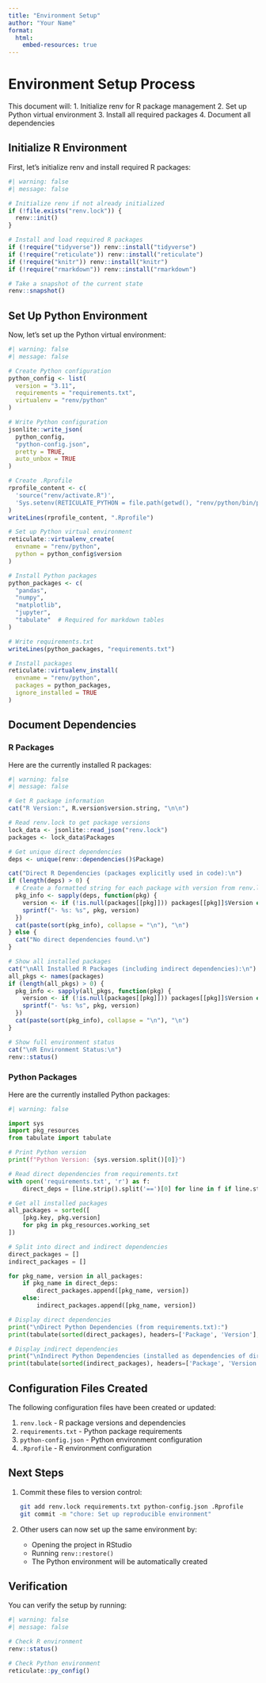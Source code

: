 ```yaml
---
title: "Environment Setup"
author: "Your Name"
format: 
  html:
    embed-resources: true
---
```


# Environment Setup Process

This document will:
1. Initialize renv for R package management
2. Set up Python virtual environment
3. Install all required packages
4. Document all dependencies

## Initialize R Environment

First, let's initialize renv and install required R packages:

```r
#| warning: false
#| message: false

# Initialize renv if not already initialized
if (!file.exists("renv.lock")) {
  renv::init()
}

# Install and load required R packages
if (!require("tidyverse")) renv::install("tidyverse")
if (!require("reticulate")) renv::install("reticulate")
if (!require("knitr")) renv::install("knitr")
if (!require("rmarkdown")) renv::install("rmarkdown")

# Take a snapshot of the current state
renv::snapshot()
```

## Set Up Python Environment

Now, let's set up the Python virtual environment:

```r
#| warning: false
#| message: false

# Create Python configuration
python_config <- list(
  version = "3.11",
  requirements = "requirements.txt",
  virtualenv = "renv/python"
)

# Write Python configuration
jsonlite::write_json(
  python_config,
  "python-config.json",
  pretty = TRUE,
  auto_unbox = TRUE
)

# Create .Rprofile
rprofile_content <- c(
  'source("renv/activate.R")',
  'Sys.setenv(RETICULATE_PYTHON = file.path(getwd(), "renv/python/bin/python"))'
)
writeLines(rprofile_content, ".Rprofile")

# Set up Python virtual environment
reticulate::virtualenv_create(
  envname = "renv/python",
  python = python_config$version
)

# Install Python packages
python_packages <- c(
  "pandas",
  "numpy",
  "matplotlib",
  "jupyter",
  "tabulate"  # Required for markdown tables
)

# Write requirements.txt
writeLines(python_packages, "requirements.txt")

# Install packages
reticulate::virtualenv_install(
  envname = "renv/python",
  packages = python_packages,
  ignore_installed = TRUE
)
```

## Document Dependencies

### R Packages

Here are the currently installed R packages:

```r
#| warning: false
#| message: false

# Get R package information
cat("R Version:", R.version$version.string, "\n\n")

# Read renv.lock to get package versions
lock_data <- jsonlite::read_json("renv.lock")
packages <- lock_data$Packages

# Get unique direct dependencies
deps <- unique(renv::dependencies()$Package)

cat("Direct R Dependencies (packages explicitly used in code):\n")
if (length(deps) > 0) {
  # Create a formatted string for each package with version from renv.lock
  pkg_info <- sapply(deps, function(pkg) {
    version <- if (!is.null(packages[[pkg]])) packages[[pkg]]$Version else "unknown"
    sprintf("- %s: %s", pkg, version)
  })
  cat(paste(sort(pkg_info), collapse = "\n"), "\n")
} else {
  cat("No direct dependencies found.\n")
}

# Show all installed packages
cat("\nAll Installed R Packages (including indirect dependencies):\n")
all_pkgs <- names(packages)
if (length(all_pkgs) > 0) {
  pkg_info <- sapply(all_pkgs, function(pkg) {
    version <- if (!is.null(packages[[pkg]])) packages[[pkg]]$Version else "unknown"
    sprintf("- %s: %s", pkg, version)
  })
  cat(paste(sort(pkg_info), collapse = "\n"), "\n")
}

# Show full environment status
cat("\nR Environment Status:\n")
renv::status()
```

### Python Packages

Here are the currently installed Python packages:

```python
#| warning: false

import sys
import pkg_resources
from tabulate import tabulate

# Print Python version
print(f"Python Version: {sys.version.split()[0]}")

# Read direct dependencies from requirements.txt
with open('requirements.txt', 'r') as f:
    direct_deps = [line.strip().split('==')[0] for line in f if line.strip()]

# Get all installed packages
all_packages = sorted([
    [pkg.key, pkg.version]
    for pkg in pkg_resources.working_set
])

# Split into direct and indirect dependencies
direct_packages = []
indirect_packages = []

for pkg_name, version in all_packages:
    if pkg_name in direct_deps:
        direct_packages.append([pkg_name, version])
    else:
        indirect_packages.append([pkg_name, version])

# Display direct dependencies
print("\nDirect Python Dependencies (from requirements.txt):")
print(tabulate(sorted(direct_packages), headers=['Package', 'Version'], tablefmt='pipe'))

# Display indirect dependencies
print("\nIndirect Python Dependencies (installed as dependencies of direct packages):")
print(tabulate(sorted(indirect_packages), headers=['Package', 'Version'], tablefmt='pipe'))
```

## Configuration Files Created

The following configuration files have been created or updated:

1. `renv.lock` - R package versions and dependencies
2. `requirements.txt` - Python package requirements
3. `python-config.json` - Python environment configuration
4. `.Rprofile` - R environment configuration

## Next Steps

1. Commit these files to version control:
   ```bash
   git add renv.lock requirements.txt python-config.json .Rprofile
   git commit -m "chore: Set up reproducible environment"
   ```

2. Other users can now set up the same environment by:
   - Opening the project in RStudio
   - Running `renv::restore()`
   - The Python environment will be automatically created

## Verification

You can verify the setup by running:

```r
#| warning: false
#| message: false

# Check R environment
renv::status()

# Check Python environment
reticulate::py_config()
```
